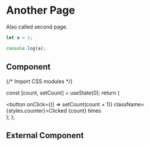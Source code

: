 # Another Page

Also called second page.

```js filename="demo.js" {3} copy
let a = 1;

console.log(a);
```

## Component








{/* Import CSS modules */}

  const [count, setCount] = useState(0);
  return (
    <div>
      <button onClick={() => setCount(count + 1)} className={styles.counter}>Clicked {count} times</button>
    </div>
  );
};

<Counter/>

## External Component


<Counters />



<ComponentWithNoSSR />